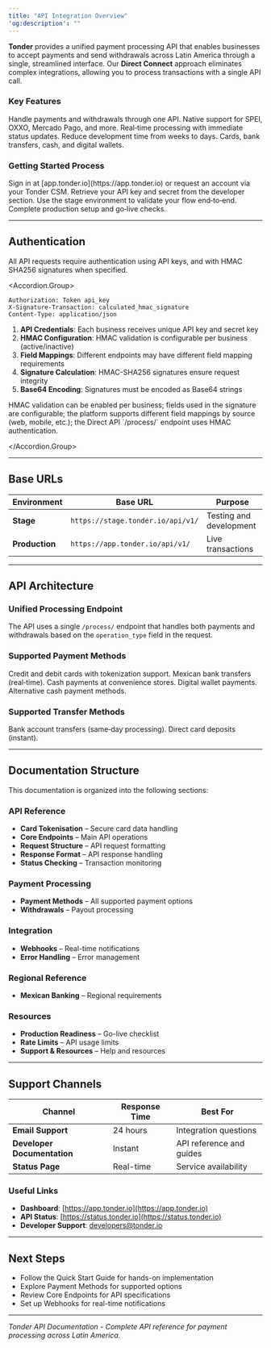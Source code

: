 ```yaml
---
title: "API Integration Overview"
'og:description': ""
---
```


**Tonder** provides a unified payment processing API that enables businesses to accept payments and send withdrawals across Latin America through a single, streamlined interface. Our **Direct Connect** approach eliminates complex integrations, allowing you to process transactions with a single API call.

### Key Features

<Columns cols={2}>
  <Card title="Single Endpoint Processing">
    Handle payments and withdrawals through one API.
  </Card>
  <Card title="Regional Payment Methods">
    Native support for SPEI, OXXO, Mercado Pago, and more.
  </Card>
  <Card title="Instant Response">
    Real‑time processing with immediate status updates.
  </Card>
  <Card title="Simplified Integration">
    Reduce development time from weeks to days.
  </Card>
  <Card title="Comprehensive Coverage">
    Cards, bank transfers, cash, and digital wallets.
  </Card>
  
</Columns>

### Getting Started Process

<Steps>
  <Step title="Sign in or request access">
    Sign in at [app.tonder.io](https://app.tonder.io) or request an account via your Tonder CSM.
  </Step>
  <Step title="Get API credentials">
    Retrieve your API key and secret from the developer section.
  </Step>
  <Step title="Test in Sandbox">
    Use the stage environment to validate your flow end‑to‑end.
  </Step>
  <Step title="Go live">
    Complete production setup and go‑live checks.
  </Step>
</Steps>

***

## Authentication

All API requests require authentication using API keys, and with HMAC SHA256 signatures when specified.

<Accordion.Group>

<Accordion title="Required Headers">

```http title="HTTP Headers"
Authorization: Token api_key
X-Signature-Transaction: calculated_hmac_signature
Content-Type: application/json
```

</Accordion>

<Accordion title="Authentication Requirements">

1. **API Credentials**: Each business receives unique API key and secret key
2. **HMAC Configuration**: HMAC validation is configurable per business (active/inactive)
3. **Field Mappings**: Different endpoints may have different field mapping requirements
4. **Signature Calculation**: HMAC-SHA256 signatures ensure request integrity
5. **Base64 Encoding**: Signatures must be encoded as Base64 strings

<Callout type="info" title="Important Notes">
HMAC validation can be enabled per business; fields used in the signature are configurable; the platform supports different field mappings by source (web, mobile, etc.); the Direct API `/process/` endpoint uses HMAC authentication.
</Callout>

</Accordion>

</Accordion.Group>

***

## Base URLs

| Environment    | Base URL                          | Purpose                 |
| -------------- | --------------------------------- | ----------------------- |
| **Stage**      | `https://stage.tonder.io/api/v1/` | Testing and development |
| **Production** | `https://app.tonder.io/api/v1/`   | Live transactions       |

***

## API Architecture

### Unified Processing Endpoint

The API uses a single `/process/` endpoint that handles both payments and withdrawals based on the `operation_type` field in the request.

### Supported Payment Methods

<Columns cols={2}>
  <Card title="Cards">Credit and debit cards with tokenization support.</Card>
  <Card title="SPEI">Mexican bank transfers (real‑time).</Card>
  <Card title="OXXO">Cash payments at convenience stores.</Card>
  <Card title="Mercado Pago">Digital wallet payments.</Card>
  <Card title="SafetyPay">Alternative cash payment methods.</Card>
</Columns>

### Supported Transfer Methods

<Columns cols={2}>
  <Card title="SPEI">Bank account transfers (same‑day processing).</Card>
  <Card title="Debit Card">Direct card deposits (instant).</Card>
</Columns>

***

## Documentation Structure

This documentation is organized into the following sections:

### API Reference

- **Card Tokenisation** – Secure card data handling
- **Core Endpoints** – Main API operations
- **Request Structure** – API request formatting
- **Response Format** – API response handling
- **Status Checking** – Transaction monitoring

### Payment Processing

- **Payment Methods** – All supported payment options
- **Withdrawals** – Payout processing

### Integration

- **Webhooks** – Real-time notifications
- **Error Handling** – Error management

### Regional Reference

- **Mexican Banking** – Regional requirements

### Resources

- **Production Readiness** – Go-live checklist
- **Rate Limits** – API usage limits
- **Support & Resources** – Help and resources

***

## Support Channels

| Channel                     | Response Time | Best For                 |
| --------------------------- | ------------- | ------------------------ |
| **Email Support**           | 24 hours      | Integration questions    |
| **Developer Documentation** | Instant       | API reference and guides |
| **Status Page**             | Real-time     | Service availability     |

### Useful Links

- **Dashboard**: [https://app.tonder.io](https://app.tonder.io)
- **API Status**: [https://status.tonder.io](https://status.tonder.io)
- **Developer Support**: [developers@tonder.io](mailto:developers@tonder.io)

***

## Next Steps

- Follow the Quick Start Guide for hands-on implementation
- Explore Payment Methods for supported options
- Review Core Endpoints for API specifications
- Set up Webhooks for real-time notifications

***

_Tonder API Documentation - Complete API reference for payment processing across Latin America._